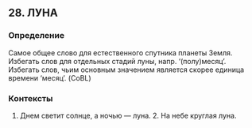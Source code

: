 ## 28. ЛУНА
### Определение
Самое общее слово для естественного спутника планеты Земля. Избегать слов для отдельных стадий луны, напр. ‘(полу)месяц’. Избегать слов, чьим основным значением является скорее единица времени ‘месяц’. (CoBL)

### Контексты
1. Днем светит солнце, а ночью — луна. 2. На небе круглая луна.

